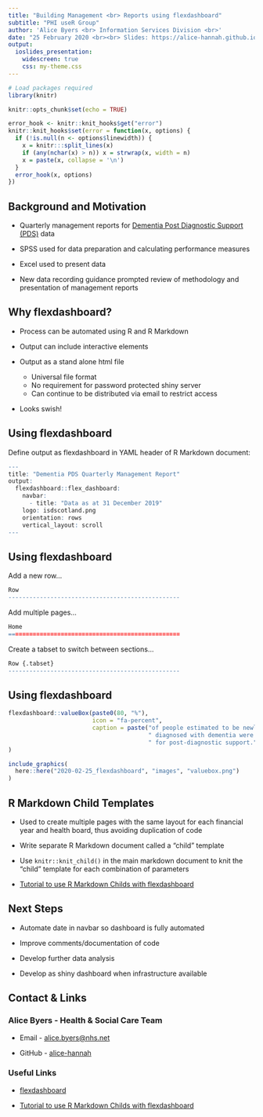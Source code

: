 ```yaml
---
title: "Building Management <br> Reports using flexdashboard"
subtitle: "PHI useR Group"
author: 'Alice Byers <br> Information Services Division <br>'
date: "25 February 2020 <br><br> Slides: https://alice-hannah.github.io/presentations-and-blogs/2020-02-25_flexdashboard/slides.html"
output:
  ioslides_presentation:
    widescreen: true
    css: my-theme.css
---
```


```r
# Load packages required
library(knitr)

knitr::opts_chunk$set(echo = TRUE)

error_hook <- knitr::knit_hooks$get("error")
knitr::knit_hooks$set(error = function(x, options) {
  if (!is.null(n <- options$linewidth)) {
    x = knitr:::split_lines(x)
    if (any(nchar(x) > n)) x = strwrap(x, width = n)
    x = paste(x, collapse = '\n')
  }
  error_hook(x, options)
})
```


## Background and Motivation

- Quarterly management reports for [Dementia Post Diagnostic Support (PDS)](https://www.isdscotland.org/Health-Topics/Mental-Health/Dementia-Post-diagnostic-Support/) data

- SPSS used for data preparation and calculating performance measures

- Excel used to present data

- New data recording guidance prompted review of methodology and presentation of management reports


## Why flexdashboard?

- Process can be automated using R and R Markdown

- Output can include interactive elements

- Output as a stand alone html file

    - Universal file format
    - No requirement for password protected shiny server
    - Can continue to be distributed via email to restrict access

- Looks swish!


## Using flexdashboard

Define output as flexdashboard in YAML header of R Markdown document:

```r
---
title: "Dementia PDS Quarterly Management Report"
output: 
  flexdashboard::flex_dashboard:
    navbar:
      - title: "Data as at 31 December 2019"
    logo: isdscotland.png
    orientation: rows
    vertical_layout: scroll
---
```


## Using flexdashboard

Add a new row...

```r
Row
-------------------------------------------------
```

Add multiple pages...

```r
Home
=================================================
```

Create a tabset to switch between sections...
  
```r
Row {.tabset}
-------------------------------------------------
```


## Using flexdashboard

```r
flexdashboard::valueBox(paste0(80, "%"), 
                        icon = "fa-percent",
                        caption = paste("of people estimated to be newly",
                                        " diagnosed with dementia were referred",
                                        " for post-diagnostic support.")
)
```

```r
include_graphics(
  here::here("2020-02-25_flexdashboard", "images", "valuebox.png")
)
```


## R Markdown Child Templates

- Used to create multiple pages with the same layout for each financial year and health board, thus avoiding duplication of code

- Write separate R Markdown document called a "child" template

- Use `knitr::knit_child()` in the main markdown document to knit the "child" template for each combination of parameters

- [Tutorial to use R Markdown Childs with flexdashboard](https://somtom.github.io/post/using-dynamically-rendered-r-markdown-childs-for-reports/)


## Next Steps

- Automate date in navbar so dashboard is fully automated

- Improve comments/documentation of code

- Develop further data analysis

- Develop as shiny dashboard when infrastructure available


## Contact & Links

### Alice Byers - Health & Social Care Team

- Email - [alice.byers@nhs.net](mailto:alice.byers@nhs.net)

- GitHub - [alice-hannah](https://github.com/alice-hannah)


### Useful Links

- [flexdashboard](https://rmarkdown.rstudio.com/flexdashboard/index.html)

- [Tutorial to use R Markdown Childs with flexdashboard](https://somtom.github.io/post/using-dynamically-rendered-r-markdown-childs-for-reports/)


